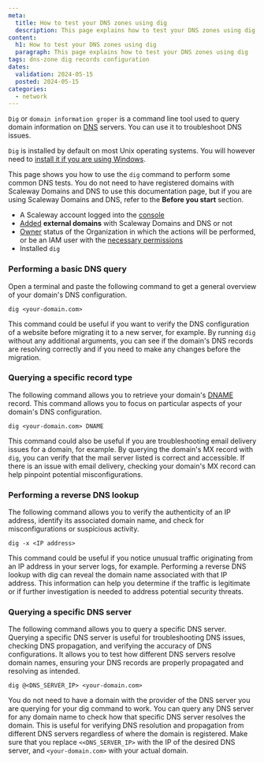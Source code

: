 ```yaml
---
meta:
  title: How to test your DNS zones using dig
  description: This page explains how to test your DNS zones using dig
content:
  h1: How to test your DNS zones using dig
  paragraph: This page explains how to test your DNS zones using dig
tags: dns-zone dig records configuration
dates:
  validation: 2024-05-15
  posted: 2024-05-15
categories:
  - network
---
```


`Dig` or `domain information groper` is a command line tool used to query domain information on [DNS](/network/domains-and-dns/concepts/#dns) servers. You can use it to troubleshoot DNS issues.

`Dig` is installed by default on most Unix operating systems. You will however need to [install it if you are using Windows](https://www.isc.org/download/).

This page shows you how to use the `dig` command to perform some common DNS tests. You do not need to have registered domains with Scaleway Domains and DNS to use this documentation page, but if you are using Scaleway Domains and DNS, refer to the **Before you start** section.

<Macro id="requirements" />

  - A Scaleway account logged into the [console](https://console.scaleway.com)
  - [Added](/network/domains-and-dns/how-to/add-external-domain/) **external domains** with Scaleway Domains and DNS or not
  - [Owner](/identity-and-access-management/iam/concepts/#owner) status of the Organization in which the actions will be performed, or be an IAM user with the [necessary permissions](/identity-and-access-management/iam/concepts/#permission)
  - Installed `dig`


### Performing a basic DNS query


Open a terminal and paste the following command to get a general overview of your domain's DNS configuration.

```
dig <your-domain.com>
```

This command could be useful if you want to verify the DNS configuration of a website before migrating it to a new server, for example. By running `dig` without any additional arguments, you can see if the domain's DNS records are resolving correctly and if you need to make any changes before the migration.


### Querying a specific record type


The following command allows you to retrieve your domain's [DNAME](/network/domains-and-dns/reference-content/understanding-dns-records/#dname-record) record. This command allows you to focus on particular aspects of your domain's DNS configuration.

```
dig <your-domain.com> DNAME
```

This command could also be useful if you are troubleshooting email delivery issues for a domain, for example. By querying the domain's MX record with `dig`, you can verify that the mail server listed is correct and accessible. If there is an issue with email delivery, checking your domain's MX record can help pinpoint potential misconfigurations.


### Performing a reverse DNS lookup

The following command allows you to verify the authenticity of an IP address, identify its associated domain name, and check for misconfigurations or suspicious activity.

```
dig -x <IP address>
```

This command could be useful if you notice unusual traffic originating from an IP address in your server logs, for example. Performing a reverse DNS lookup with dig can reveal the domain name associated with that IP address. This information can help you determine if the traffic is legitimate or if further investigation is needed to address potential security threats.


### Querying a specific DNS server

The following command allows you to query a specific DNS server. Querying a specific DNS server is useful for troubleshooting DNS issues, checking DNS propagation, and verifying the accuracy of DNS configurations. It allows you to test how different DNS servers resolve domain names, ensuring your DNS records are properly propagated and resolving as intended.

```
dig @<DNS_SERVER_IP> <your-domain.com>
```

You do not need to have a domain with the provider of the DNS server you are querying for your dig command to work. You can query any DNS server for any domain name to check how that specific DNS server resolves the domain. This is useful for verifying DNS resolution and propagation from different DNS servers regardless of where the domain is registered.
Make sure that you replace `<<DNS_SERVER_IP>` with the IP of the desired DNS server, and `<your-domain.com>` with your actual domain.